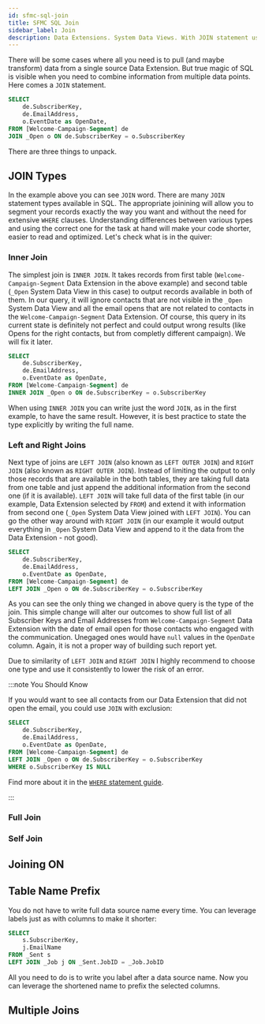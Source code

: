 ```yaml
---
id: sfmc-sql-join
title: SFMC SQL Join
sidebar_label: Join
description: Data Extensions. System Data Views. With JOIN statement use one query to rule them all.
---
```



<LeadText content='Data Extensions. System Data Views. With JOIN statement use one query to rule them all.' />

There will be some cases where all you need is to pull (and maybe transform) data from a single source Data Extension. But true magic of SQL is visible when you need to combine information from multiple data points. Here comes a `JOIN` statement.

```sql {6} title="Create table with SubscriberKey and Email Name pair per sending Job"
SELECT
    de.SubscriberKey,
    de.EmailAddress,
    o.EventDate as OpenDate,
FROM [Welcome-Campaign-Segment] de
JOIN _Open o ON de.SubscriberKey = o.SubscriberKey
```

There are three things to unpack.

## JOIN Types

In the example above you can see `JOIN` word. There are many `JOIN` statement types available in SQL. The appropriate joinining will allow you to segment your records exactly the way you want and without the need for extensive `WHERE` clauses. Understanding differences between various types and using the correct one for the task at hand will make your code shorter, easier to read and optimized. Let's check what is in the quiver:

### Inner Join

The simplest join is `INNER JOIN`. It takes records from first table (`Welcome-Campaign-Segment` Data Extension in the above example) and second table (`_Open` System Data View in this case) to output records available in both of them. In our query, it will ignore contacts that are not visible in the `_Open` System Data View and all the email opens that are not related to contacts in the `Welcome-Campaign-Segment` Data Extension. Of course, this query in its current state is definitely not perfect and could output wrong results (like Opens for the right contacts, but from completly different campaign). We will fix it later.

```sql {6} title="Simplified version of inner join statement"
SELECT
    de.SubscriberKey,
    de.EmailAddress,
    o.EventDate as OpenDate,
FROM [Welcome-Campaign-Segment] de
INNER JOIN _Open o ON de.SubscriberKey = o.SubscriberKey
```

When using `INNER JOIN` you can write just the word `JOIN`, as in the first example, to have the same result. However, it is best practice to state the type explicitly by writing the full name.

### Left and Right Joins

Next type of joins are `LEFT JOIN` (also known as `LEFT OUTER JOIN`) and `RIGHT JOIN` (also known as `RIGHT OUTER JOIN`). Instead of limiting the output to only those records that are available in the both tables, they are taking full data from one table and just append the additional information from the second one (if it is available). `LEFT JOIN` will take full data of the first table (in our example, Data Extension selected by `FROM`) and extend it with information from second one (`_Open` System Data View joined with `LEFT JOIN`). You can go the other way around with `RIGHT JOIN` (in our example it would output everything in `_Open` System Data View and append to it the data from the Data Extension - not good).

```sql {5} title="Same query as above, but this time joined with LEFT JOIN"
SELECT
    de.SubscriberKey,
    de.EmailAddress,
    o.EventDate as OpenDate,
FROM [Welcome-Campaign-Segment] de
LEFT JOIN _Open o ON de.SubscriberKey = o.SubscriberKey
```

As you can see the only thing we changed in above query is the type of the join. This simple change will alter our outcomes to show full list of all Subscriber Keys and Email Addresses from `Welcome-Campaign-Segment` Data Extension with the date of email open for those contacts who engaged with the communication. Unegaged ones would have `null` values in the `OpenDate` column. Again, it is not a proper way of building such report yet.

Due to similarity of `LEFT JOIN` and `RIGHT JOIN` I highly recommend to choose one type and use it consistently to lower the risk of an error.

:::note You Should Know

If you would want to see all contacts from our Data Extension that did not open the email, you could use `JOIN` with exclusion:

```sql {7} title="Example of exclusion applied to LEFT JOIN"
SELECT
    de.SubscriberKey,
    de.EmailAddress,
    o.EventDate as OpenDate,
FROM [Welcome-Campaign-Segment] de
LEFT JOIN _Open o ON de.SubscriberKey = o.SubscriberKey
WHERE o.SubscriberKey IS NULL
```

Find more about it in the [`WHERE` statement guide](sfmc-sql-where).

:::

### Full Join

### Self Join

## Joining ON

## Table Name Prefix

You do not have to write full data source name every time. You can leverage labels just as with columns to make it shorter:

```sql {5} title="Query from the very beginning but with data source labels"
SELECT
    s.SubscriberKey,
    j.EmailName
FROM _Sent s
LEFT JOIN _Job j ON _Sent.JobID = _Job.JobID
```

All you need to do is to write you label after a data source name. Now you can leverage the shortened name to prefix the selected columns.

## Multiple Joins